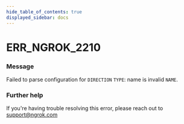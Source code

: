 ```yaml
---
hide_table_of_contents: true
displayed_sidebar: docs
---
```



# ERR_NGROK_2210

### Message

Failed to parse configuration for `DIRECTION` `TYPE`: name is invalid `NAME`.

<ErrorDetails error="err_ngrok_2210" />

### Further help

If you're having trouble resolving this error, please reach out to [support@ngrok.com](mailto:support@ngrok.com?subject=Help%20with%20ERR_NGROK_2210)
